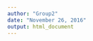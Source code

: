 ```yaml
---
author: "Group2"
date: "November 26, 2016"
output: html_document
---
```


```r
```


```



```

```r

```

